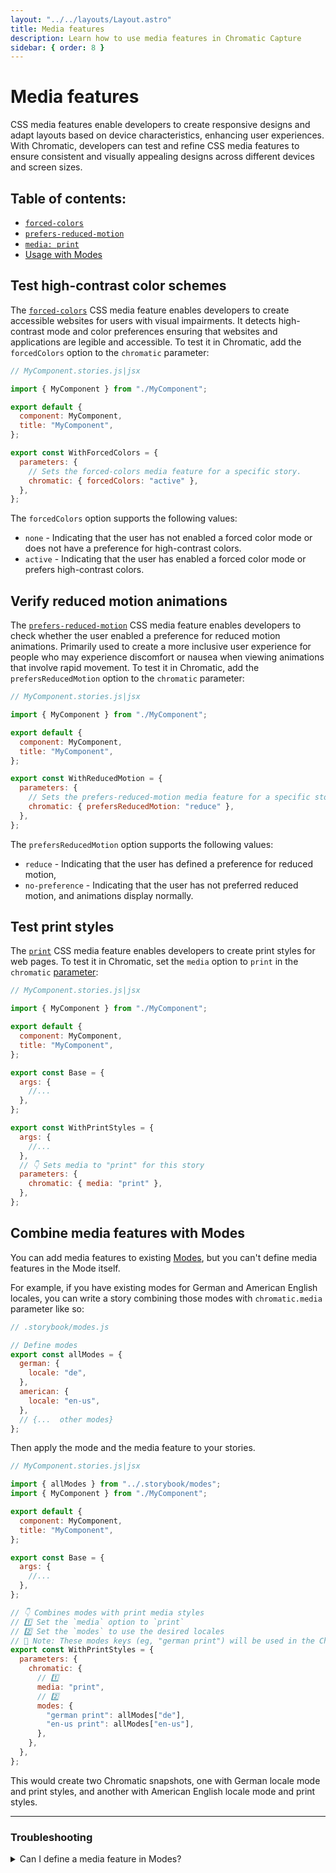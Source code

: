 ```yaml
---
layout: "../../layouts/Layout.astro"
title: Media features
description: Learn how to use media features in Chromatic Capture
sidebar: { order: 8 }
---
```



# Media features

CSS media features enable developers to create responsive designs and adapt layouts based on device characteristics, enhancing user experiences. With Chromatic, developers can test and refine CSS media features to ensure consistent and visually appealing designs across different devices and screen sizes.

## Table of contents:

- [`forced-colors`](#test-high-contrast-color-schemes)
- [`prefers-reduced-motion`](#verify-reduced-motion-animations)
- [`media: print`](#test-print-styles)
- [Usage with Modes](#combine-media-features-with-modes)

## Test high-contrast color schemes

The [`forced-colors`](https://developer.mozilla.org/en-US/docs/Web/CSS/@media/forced-colors) CSS media feature enables developers to create accessible websites for users with visual impairments. It detects high-contrast mode and color preferences ensuring that websites and applications are legible and accessible. To test it in Chromatic, add the `forcedColors` option to the `chromatic` parameter:

<ParamsCallout name="forcedColors" />

```js
// MyComponent.stories.js|jsx

import { MyComponent } from "./MyComponent";

export default {
  component: MyComponent,
  title: "MyComponent",
};

export const WithForcedColors = {
  parameters: {
    // Sets the forced-colors media feature for a specific story.
    chromatic: { forcedColors: "active" },
  },
};
```

The `forcedColors` option supports the following values:

- `none` - Indicating that the user has not enabled a forced color mode or does not have a preference for high-contrast colors.
- `active` - Indicating that the user has enabled a forced color mode or prefers high-contrast colors.

## Verify reduced motion animations

The [`prefers-reduced-motion`](https://developer.mozilla.org/en-US/docs/Web/CSS/@media/prefers-reduced-motion) CSS media feature enables developers to check whether the user enabled a preference for reduced motion animations. Primarily used to create a more inclusive user experience for people who may experience discomfort or nausea when viewing animations that involve rapid movement. To test it in Chromatic, add the `prefersReducedMotion` option to the `chromatic` parameter:

<ParamsCallout name="prefersReducedMotion" />

```js
// MyComponent.stories.js|jsx

import { MyComponent } from "./MyComponent";

export default {
  component: MyComponent,
  title: "MyComponent",
};

export const WithReducedMotion = {
  parameters: {
    // Sets the prefers-reduced-motion media feature for a specific story.
    chromatic: { prefersReducedMotion: "reduce" },
  },
};
```

The `prefersReducedMotion` option supports the following values:

- `reduce` - Indicating that the user has defined a preference for reduced motion,
- `no-preference` - Indicating that the user has not preferred reduced motion, and animations display normally.

## Test print styles

The [`print`](https://developer.mozilla.org/en-US/docs/Web/CSS/@media/print) CSS media feature enables developers to create print styles for web pages. To test it in Chromatic, set the `media` option to `print` in the `chromatic` [parameter](https://storybook.js.org/docs/react/writing-stories/parameters):

<ParamsCallout name="media" />

```js
// MyComponent.stories.js|jsx

import { MyComponent } from "./MyComponent";

export default {
  component: MyComponent,
  title: "MyComponent",
};

export const Base = {
  args: {
    //...
  },
};

export const WithPrintStyles = {
  args: {
    //...
  },
  // 👇 Sets media to "print" for this story
  parameters: {
    chromatic: { media: "print" },
  },
};
```

## Combine media features with Modes

You can add media features to existing [Modes](/docs/modes), but you can't define media features in the Mode itself.

For example, if you have existing modes for German and American English locales, you can write a story combining those modes with `chromatic.media` parameter like so:

```js
// .storybook/modes.js

// Define modes
export const allModes = {
  german: {
    locale: "de",
  },
  american: {
    locale: "en-us",
  },
  // {...  other modes}
};
```

Then apply the mode and the media feature to your stories.

```js
// MyComponent.stories.js|jsx

import { allModes } from "../.storybook/modes";
import { MyComponent } from "./MyComponent";

export default {
  component: MyComponent,
  title: "MyComponent",
};

export const Base = {
  args: {
    //...
  },
};

// 👇 Combines modes with print media styles
// 1️⃣ Set the `media` option to `print`
// 2️⃣ Set the `modes` to use the desired locales
// 👀 Note: These modes keys (eg, "german print") will be used in the Chromatic UI
export const WithPrintStyles = {
  parameters: {
    chromatic: {
      // 1️⃣
      media: "print",
      // 2️⃣
      modes: {
        "german print": allModes["de"],
        "en-us print": allModes["en-us"],
      },
    },
  },
};
```

This would create two Chromatic snapshots, one with German locale mode and print styles, and another with American English locale mode and print styles.

---

### Troubleshooting

<details>
<summary>Can I define a media feature in Modes?</summary>

No, setting media features in [Modes](/docs/modes/) is not supported.

```js
// .storybook/modes.js

export const allModes = {
  // 🚨 THESE WILL NOT WORK 🚨
  mode: {
    media: "print",
    forcedColors: "active",
    prefersReducedMotion: "reduce",
  },
  // {...  other modes}
};
```

</details>
